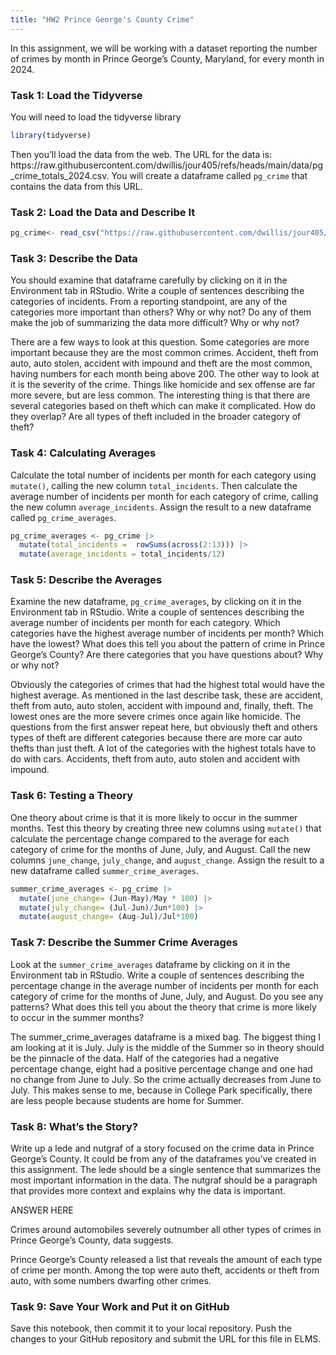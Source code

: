 ```yaml
---
title: "HW2 Prince George's County Crime"
---
```


In this assignment, we will be working with a dataset reporting the number of crimes by month in Prince George's County, Maryland, for every month in 2024. 

### Task 1: Load the Tidyverse

You will need to load the tidyverse library

```r
library(tidyverse)
```

Then you'll load the data from the web. The URL for the data is: https://raw.githubusercontent.com/dwillis/jour405/refs/heads/main/data/pg_crime_totals_2024.csv. You will create a dataframe called `pg_crime` that contains the data from this URL.

### Task 2: Load the Data and Describe It

```r
pg_crime<- read_csv("https://raw.githubusercontent.com/dwillis/jour405/refs/heads/main/data/pg_crime_totals_2024.csv")
```
### Task 3: Describe the Data

You should examine that dataframe carefully by clicking on it in the Environment tab in RStudio. Write a couple of sentences describing the categories of incidents. From a reporting standpoint, are any of the categories more important than others? Why or why not? Do any of them make the job of summarizing the data more difficult? Why or why not?

There are a few ways to look at this question. Some categories are more important because they are the most common crimes. Accident, theft from auto, auto stolen, accident with impound and theft are the most common, having numbers for each month being above 200. The other way to look at it is the severity of the crime. Things like homicide and sex offense are far more severe, but are less common. The interesting thing is that there are several categories based on theft which can make it complicated. How do they overlap? Are all types of theft included in the broader category of theft? 

### Task 4: Calculating Averages

Calculate the total number of incidents per month for each category using `mutate()`, calling the new column `total_incidents`. Then calculate the average number of incidents per month for each category of crime, calling the new column `average_incidents`. Assign the result to a new dataframe called `pg_crime_averages`.

```r
pg_crime_averages <- pg_crime |> 
  mutate(total_incidents =  rowSums(across(2:13))) |> 
  mutate(average_incidents = total_incidents/12)
```

### Task 5: Describe the Averages

Examine the new dataframe, `pg_crime_averages`, by clicking on it in the Environment tab in RStudio. Write a couple of sentences describing the average number of incidents per month for each category. Which categories have the highest average number of incidents per month? Which have the lowest? What does this tell you about the pattern of crime in Prince George's County? Are there categories that you have questions about? Why or why not?

Obviously the categories of crimes that had the highest total would have the highest average. As mentioned in the last describe task, these are accident, theft from auto, auto stolen, accident with impound and, finally, theft. The lowest ones are the more severe crimes once again like homicide. The questions from the first answer repeat here, but obviously theft and others types of theft are different categories because there are more car auto thefts than just theft. A lot of the categories with the highest totals have to do with cars. Accidents, theft from auto, auto stolen and accident with impound.  

### Task 6: Testing a Theory

One theory about crime is that it is more likely to occur in the summer months. Test this theory by creating three new columns using `mutate()` that calculate the percentage change compared to the average for each category of crime for the months of June, July, and August. Call the new columns `june_change`, `july_change`, and `august_change`. Assign the result to a new dataframe called `summer_crime_averages`.

```r
summer_crime_averages <- pg_crime |>
  mutate(june_change= (Jun-May)/May * 100) |>
  mutate(july_change= (Jul-Jun)/Jun*100) |>
  mutate(august_change= (Aug-Jul)/Jul*100)
```

### Task 7: Describe the Summer Crime Averages

Look at the `summer_crime_averages` dataframe by clicking on it in the Environment tab in RStudio. Write a couple of sentences describing the percentage change in the average number of incidents per month for each category of crime for the months of June, July, and August. Do you see any patterns? What does this tell you about the theory that crime is more likely to occur in the summer months?

The summer_crime_averages dataframe is a mixed bag. The biggest thing I am looking at it is July. July is the middle of the Summer so in theory should be the pinnacle of the data. Half of the categories had a negative percentage change, eight had a positive percentage change and one had no change from June to July. So the crime actually decreases from June to July. This makes sense to me, because in College Park specifically, there are less people because students are home for Summer. 

### Task 8: What's the Story?

Write up a lede and nutgraf of a story focused on the crime data in Prince George's County. It could be from any of the dataframes you've created in this assignment. The lede should be a single sentence that summarizes the most important information in the data. The nutgraf should be a paragraph that provides more context and explains why the data is important.

ANSWER HERE

Crimes around automobiles severely outnumber all other types of crimes in Prince George's County, data suggests.

Prince George's County released a list that reveals the amount of each type of crime per month. Among the top were auto theft, accidents or theft from auto, with some numbers dwarfing other crimes. 

### Task 9: Save Your Work and Put it on GitHub

Save this notebook, then commit it to your local repository. Push the changes to your GitHub repository and submit the URL for this file in ELMS.
